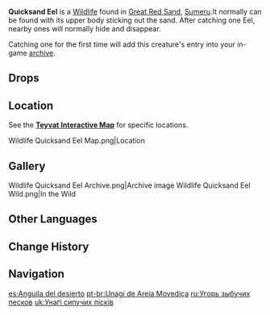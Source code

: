 {{Furnishing Infobox
|id             = 369167
|image          = Wildlife Quicksand Unagi Icon.png
|category       = Animal
|subcategory    = Outdoor Creature
|quality        = 3
|adeptal_energy = 100
|load           = 400
|reduced_load   = 400
|description    = A slender amphibian fish that usually lives in the desert. In order to adapt to the high temperatures and lack of water, they have not only taken on a fairly unique shape, but their reproductive methods have also changed.<br />Though the researchers of the [[Akademiya]] firmly deny this, the desert folk believe that the giant life forms within the sands are the mature and complete forms of these creatures following pupation.<br />However, the soil inside the Realm Within is rather sticky, and will not simply close up behind them as they move like the fine, shifting sands, and these creatures have a unique way of cutting a path through the sands, occasionally leaving some hard-to-detect holes in the ground that smaller animals might fall through when they pass by. This makes them liable to conk the resting Quicksand Eel over the head, sometimes rendering them unconscious...
|lbType         = Wildlife
|lbFamily       = Other Wildlife
|lbGroup        = Unagi
|source1        = Omni-Ubiquity Net
}}
{{Description|A slender amphibian fish that usually lives in the desert. In order to adapt to the high temperatures and lack of water, they have not only taken on a fairly unique shape, but their reproductive methods have also changed.<br />Though the researchers of the Akademiya firmly deny this, the desert folk believe that the giant life forms within the sands are the mature and complete forms of these creatures following pupation.|[[Archive]] Description}}
'''Quicksand Eel''' is a [[Wildlife]] found in [[Great Red Sand]], [[Sumeru]].It normally can be found with its upper body sticking out the sand. After catching one Eel, nearby ones will normally hide and disappear.

Catching one for the first time will add this creature's entry into your in-game [[archive]].

==Drops==
{{Card|Eel Meat|1}}

==Location==
See the '''[https://act.hoyolab.com/ys/app/interactive-map/index.html?lang=en-us#/map/2?shown_types=442 Teyvat Interactive Map]''' for specific locations.

<gallery>
Wildlife Quicksand Eel Map.png|Location
</gallery>

==Gallery==
<gallery hideaddbutton="true" captionalign="center">
Wildlife Quicksand Eel Archive.png|Archive image
Wildlife Quicksand Eel Wild.png|In the Wild
</gallery>

==Other Languages==
{{Other Languages
|en      = Quicksand Eel
|zhs     = 流沙鳗鳗
|zhs_rm  = Liúshā Mán-mán
|zht     = 流沙鰻鰻
|zht_rm  = Liúshā Mán-mán
|zh_tl   = 
|ja      = 流砂ウナギ
|ja_rm   = Ryuusha Unagi
|ja_tl   = Quicksand Unagi
|ko      = 사막 뱀장어
|ko_rm   = Samak Baemjang'eo
|ko_tl   = Desert Eel
|es      = Anguila del desierto
|es_tl   = Desert Eel
|fr      = Anguille des sables
|fr_tl   = Sand Eel
|ru      = Угорь зыбучих песков
|ru_tl   = Quicksand Eel
|th      = Quicksand Eel
|vi      = Lươn Sa Mạc
|vi_tl   = Desert Eel
|de      = Treibsandaal
|de_tl   = Quicksand Eel
|id      = Quicksand Eel
|pt      = Unagi de Areia Movediça
|pt_tl   = 
|tr      = Bataklık Yılan Balığı
|tr_tl   = 
|it      = Anguilla delle sabbie mobili
|it_tl   = 
}}

==Change History==
{{Change History|3.1}}

==Navigation==
{{Wildlife Navbox|state=collapsed}}
{{Furnishing Navbox/Living|Animal}}

[[es:Anguila del desierto]]
[[pt-br:Unagi de Areia Movediça]]
[[ru:Угорь зыбучих песков]]
[[uk:Унаґі сипучих пісків]]